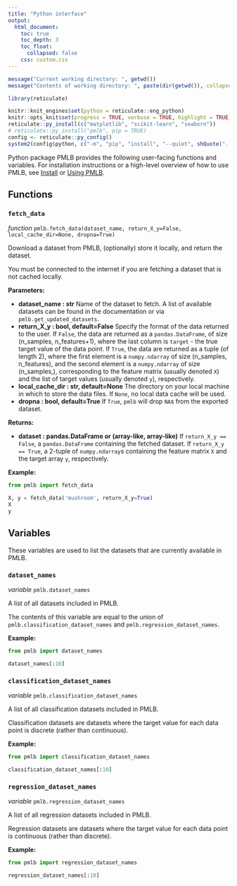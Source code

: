 ```yaml
---
title: "Python interface"
output:
  html_document:
    toc: true
    toc_depth: 3
    toc_float:
      collapsed: false
    css: custom.css
---
```


```r
message("Current working directory: ", getwd())
message("Contents of working directory: ", paste(dir(getwd()), collapse = ", "))
```

```r
library(reticulate)

knitr::knit_engines$set(python = reticulate::eng_python)
knitr::opts_knit$set(progress = TRUE, verbose = TRUE, highlight = TRUE)
reticulate::py_install(c("matplotlib", "scikit-learn", "seaborn"))
# reticulate::py_install("pmlb", pip = TRUE)
config <- reticulate::py_config()
system2(config$python, c("-m", "pip", "install", "--quiet", shQuote("../")))

```

Python package PMLB provides the following user-facing functions and variables. For installation instructions or a high-level overview of how to use PMLB, see [Install](./install.html) or [Using PMLB](./using.html).

## Functions

### `fetch_data` {#docstring-output}

*function* `pmlb.fetch_data(dataset_name, return_X_y=False, local_cache_dir=None, dropna=True)`

Download a dataset from PMLB, (optionally) store it locally, and return the dataset.

You must be connected to the internet if you are fetching a dataset that is not cached locally.

**Parameters:**

- **dataset_name : str**
  Name of the dataset to fetch. A list of available datasets can be found in the documentation or via `pmlb.get_updated_datasets`.
- **return_X_y : bool, default=False**
  Specify the format of the data returned to the user. If `False`, the data are returned as a `pandas.DataFrame`, of size (n_samples, n_features+1), where the last column is `target` - the true target value of the data point. If `True`, the data are returned as a tuple (of length 2), where the first element is a `numpy.ndarray` of size (n_samples, n_features), and the second element is a `numpy.ndarray` of size (n_samples,), corresponding to the feature matrix (usually denoted `X`) and the list of target values (usually denoted `y`), respectively.
- **local_cache_dir : str, default=None**
  The directory on your local machine in which to store the data files. If `None`, no local data cache will be used. 
- **dropna : bool, default=True**
  If `True`, `pmlb` will drop `NA`s from the exported dataset.

**Returns:**

- **dataset : pandas.DataFrame or (array-like, array-like)**
  If `return_X_y == False`, a `pandas.DataFrame` containing the fetched dataset. If `return_X_y == True`, a 2-tuple of `numpy.ndarray`s containing the feature matrix `X` and the target array `y`, respectively.

**Example:**

```python
from pmlb import fetch_data

X, y = fetch_data('mushroom', return_X_y=True)
X
y
```

## Variables

These variables are used to list the datasets that are currently available in PMLB. 

### `dataset_names` {#docstring-output}

*variable* `pmlb.dataset_names`

A list of all datasets included in PMLB.

The contents of this variable are equal to the union of `pmlb.classification_dataset_names` and `pmlb.regression_dataset_names`.

**Example:**

```python
from pmlb import dataset_names

dataset_names[:10]
```

### `classification_dataset_names` {#docstring-output}

*variable* `pmlb.classification_dataset_names`

A list of all classification datasets included in PMLB.

Classification datasets are datasets where the target value for each data point is discrete (rather than continuous).

**Example:**

```python
from pmlb import classification_dataset_names

classification_dataset_names[:10]
```

### `regression_dataset_names` {#docstring-output}

*variable* `pmlb.regression_dataset_names`

A list of all regression datasets included in PMLB.

Regression datasets are datasets where the target value for each data point is continuous (rather than discrete).

**Example:**

```python
from pmlb import regression_dataset_names

regression_dataset_names[:10]
```
